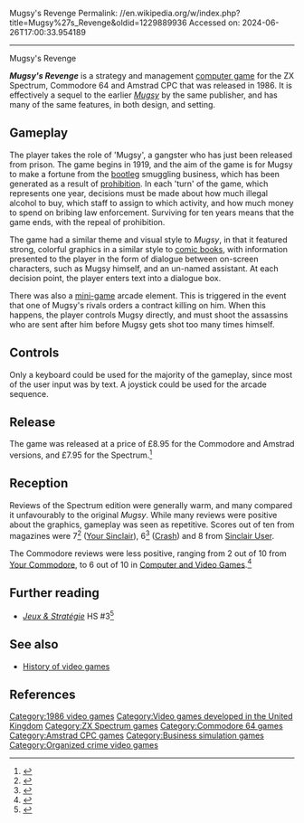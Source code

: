 Mugsy's Revenge
Permalink: //en.wikipedia.org/w/index.php?title=Mugsy%27s_Revenge&oldid=1229889936
Accessed on: 2024-06-26T17:00:33.954189



------
Mugsy's Revenge
{{Short description|1986 video game}}
{{EngvarB|date=August 2014}}
{{Infobox video game
| title = Mugsy's Revenge
| image = Mugsy's Revenge cover.jpg
| developer = [[William Tang (video game designer)|William Tang]], Neil Brennan, Russell Comte, David O'Callaghan, Mike Robinson, Michael Gilmour
| publisher = [[Krome Studios Melbourne|Melbourne House]]
| designer = 
| released = [[1986 in video gaming|1986]]
| genre = Strategy and Management
| modes = [[Single player]]
| platforms = [[ZX Spectrum]], [[Commodore 64]], [[Amstrad CPC]]}}

'''''Mugsy's Revenge''''' is a strategy and management [[computer game]] for the ZX Spectrum, Commodore 64 and Amstrad CPC that was released in 1986. It is effectively a sequel to the earlier ''[[Mugsy (video game)|Mugsy]]'' by the same publisher, and has many of the same features, in both design, and setting.

== Gameplay ==
The player takes the role of 'Mugsy', a gangster who has just been released from prison. The game begins in 1919, and the aim of the game is for Mugsy to make a fortune from the [[rum-running|bootleg]] smuggling business, which has been generated as a result of [[prohibition]]. In each 'turn' of the game, which represents one year, decisions must be made about how much illegal alcohol to buy, which staff to assign to which activity, and how much money to spend on bribing law enforcement. Surviving for ten years means that the game ends, with the repeal of prohibition.

The game had a similar theme and visual style to ''Mugsy'', in that it featured strong, colorful graphics in a similar style to [[comic books]], with information presented to the player in the form of dialogue between on-screen characters, such as Mugsy himself, and an un-named assistant. At each decision point, the player enters text into a dialogue box.

There was also a [[mini-game]] arcade element. This is triggered in the event that one of Mugsy's rivals orders a contract killing on him. When this happens, the player controls Mugsy directly, and must shoot the assassins who are sent after him before Mugsy gets shot too many times himself.

==Controls==
Only a keyboard could be used for the majority of the gameplay, since most of the user input was by text. A joystick could be used for the arcade sequence.

==Release==
The game was released at a price of £8.95 for the Commodore and Amstrad versions, and £7.95 for the Spectrum.<ref>{{cite web|url=http://www.worldofspectrum.org/pub/sinclair/games-adverts/m/MugsysRevenge.jpg|accessdate=25 June 2015|title=Mugsy's Revenge Advertisement|publisher=Melbourne House}}</ref>

== Reception ==
Reviews of the Spectrum edition were generally warm, and many compared it unfavourably to the original ''Mugsy''. While many reviews were positive about the graphics, gameplay was seen as repetitive. Scores out of ten from magazines were 7<ref>{{cite web|url=http://www.ysrnry.co.uk/articles/mugsysrevenge.htm|title=Mugsy's Revenge|publisher=|accessdate=26 June 2015}}</ref> ([[Your Sinclair]]), 6<ref>{{cite web|url=http://www.zxspectrumreviews.co.uk/review.aspx?gid=3740&rid=6142|title=Sinclair ZX Spectrum Reviews|publisher=|accessdate=26 June 2015}}</ref> ([[Crash (magazine)|Crash]]) and 8 from [[Sinclair User]].

The Commodore reviews were less positive, ranging from 2 out of 10 from [[Your Commodore]], to 6 out of 10 in [[Computer and Video Games]].<ref>{{cite web|url=http://www.lemon64.com/?mainurl=http%3A//www.lemon64.com/games/details.php%3FID%3D1747|title=Lemon - Commodore 64, C64 Games, Reviews & Music!|work=Lemon64|accessdate=26 June 2015}}</ref>

==Further reading==
*''[[:fr:Jeux et Stratégie|Jeux & Stratégie]]'' HS #3<ref>{{cite web | url=https://archive.org/details/jeux-et-strategie-hs-3/page/92/mode/2up | title=Jeux & stratégie HS 3 | date=1986 }}</ref>

== See also ==
* [[History of video games]]

== References ==
{{reflist|30em}}

{{DEFAULTSORT:Mugsy's Revenge (Video Game)}}
[[Category:1986 video games]]
[[Category:Video games developed in the United Kingdom]]
[[Category:ZX Spectrum games]]
[[Category:Commodore 64 games]]
[[Category:Amstrad CPC games]]
[[Category:Business simulation games]]
[[Category:Organized crime video games]]
